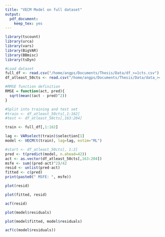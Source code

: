 ```yaml
---
title: "VECM Model on full dataset"
output: 
  pdf_document:
    keep_tex: yes
---
```


```r
library(tscount)
library(urca)
library(vars)
library(BigVAR)
library(BBmisc)
library(tsDyn)
```

```r
#Load dataset
full_df <- read.csv("/home/angps/Documents/Thesis/Data/df_>=1cts.csv")
df_atleast_50cts <- read.csv("/home/angps/Documents/Thesis/Data/data_>=50cts.csv")
```

```r
#RMSE function definition
RMSE = function(act, pred){
  sqrt(mean((act - pred)^2))
}

#Split into training and test set
#train <- df_atleast_50cts[,1:162]
#test <- df_atleast_50cts[,163:204]

train <- full_df[,1:162]
```

```r
lag <- VARselect(train)$selection[1]
model <- VECM(t(train), lag=lag, estim="ML")

```

```r
#start <- df_atleast_50cts[, 1:2]
pred <- t(predict(model, n.ahead=42))
act <- as.vector(df_atleast_50cts[,163:204])
msfe <- sum((pred-act)^2)/42
resid <- unlist(pred-act)
fitted <- c(pred)
print(paste0(" MSFE: ", msfe))

```

```r
plot(resid)
```

```r
plot(fitted, resid)
```

```r
acf(resid)
```

```r
plot(model$residuals)
```

```r
plot(model$fitted, model$residuals)
```

```r
acf(c(model$residuals))
```

